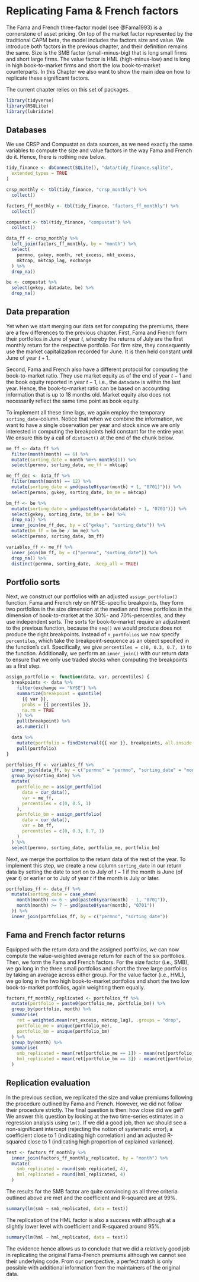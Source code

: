 <!-- Replace correlation test and t test by regressions and interpret them (+ drop lmtest package?) -->
<!-- Exercise: create typical table for portfolio sorts for each portfolio used in FF construction -->
<!-- exercise: compute FF alphas for beta portfolios from chapter 32 -->

# Replicating Fama & French factors

The Fama and French three-factor model (see @Fama1993) is a cornerstone of asset pricing. On top of the market factor represented by the traditional CAPM beta, the model includes the factors size and value. We introduce both factors in the previous chapter, and their definition remains the same. Size is the SMB factor (small-minus-big) that is long small firms and short large firms. The value factor is HML (high-minus-low) and is long in high book-to-market firms and short the low book-to-market counterparts. In this Chapter we also want to show the main idea on how to replicate these significant factors. 

The current chapter relies on this set of packages. 
```r
library(tidyverse)
library(RSQLite)
library(lubridate)
```

## Databases

We use CRSP and Compustat as data sources, as we need exactly the same variables to compute the size and value factors in the way Fama and French do it. 
Hence, there is nothing new below.

```r
tidy_finance <- dbConnect(SQLite(), "data/tidy_finance.sqlite",
  extended_types = TRUE
)

crsp_monthly <- tbl(tidy_finance, "crsp_monthly") %>%
  collect()

factors_ff_monthly <- tbl(tidy_finance, "factors_ff_monthly") %>%
  collect()

compustat <- tbl(tidy_finance, "compustat") %>%
  collect()

data_ff <- crsp_monthly %>%
  left_join(factors_ff_monthly, by = "month") %>%
  select(
    permno, gvkey, month, ret_excess, mkt_excess,
    mktcap, mktcap_lag, exchange
  ) %>%
  drop_na()

be <- compustat %>%
  select(gvkey, datadate, be) %>%
  drop_na()
```

## Data preparation

Yet when we start merging our data set for computing the premiums, there are a few differences to the previous chapter. First, Fama and French form their portfolios in June of year $t$, whereby the returns of July are the first monthly return for the respective portfolio. For firm size, they consequently use the market capitalization recorded for June. It is then held constant until June of year $t+1$.

Second, Fama and French also have a different protocol for computing the book-to-market ratio. They use market equity as of the end of year $t - 1$ and the book equity reported in year $t-1$, i.e., the `datadate` is within the last year. Hence, the book-to-market ratio can be based on accounting information that is up to 18 months old. Market equity also does not necessarily reflect the same time point as book equity.

To implement all these time lags, we again employ the temporary `sorting_date`-column. Notice that when we combine the information, we want to have a single observation per year and stock since we are only interested in computing the breakpoints held constant for the entire year. We ensure this by a call of `distinct()` at the end of the chunk below.

```r
me_ff <- data_ff %>%
  filter(month(month) == 6) %>%
  mutate(sorting_date = month %m+% months(1)) %>%
  select(permno, sorting_date, me_ff = mktcap)

me_ff_dec <- data_ff %>%
  filter(month(month) == 12) %>%
  mutate(sorting_date = ymd(paste0(year(month) + 1, "0701)"))) %>%
  select(permno, gvkey, sorting_date, bm_me = mktcap)

bm_ff <- be %>%
  mutate(sorting_date = ymd(paste0(year(datadate) + 1, "0701"))) %>%
  select(gvkey, sorting_date, bm_be = be) %>%
  drop_na() %>%
  inner_join(me_ff_dec, by = c("gvkey", "sorting_date")) %>%
  mutate(bm_ff = bm_be / bm_me) %>%
  select(permno, sorting_date, bm_ff)

variables_ff <- me_ff %>%
  inner_join(bm_ff, by = c("permno", "sorting_date")) %>%
  drop_na() %>%
  distinct(permno, sorting_date, .keep_all = TRUE)
```

## Portfolio sorts

Next, we construct our portfolios with an adjusted `assign_portfolio()` function. Fama and French rely on NYSE-specific breakpoints, they form two portfolios in the size dimension at the median and three portfolios in the dimension of book-to-market at the 30%- and 70%-percentiles, and they use independent sorts. The sorts for book-to-market require an adjustment to the previous function, because the `seq()` we would produce does not produce the right breakpoints. Instead of `n_portfolios` we now specify `percentiles`, which take the breakpoint-sequence as an object specified in the function's call. Specifically, we give `percentiles = c(0, 0.3, 0.7, 1)` to the function. Additionally, we perform an `inner_join()`  with our return data to ensure that we only use traded stocks when computing the breakpoints as a first step. 

```r
assign_portfolio <- function(data, var, percentiles) {
  breakpoints <- data %>%
    filter(exchange == "NYSE") %>%
    summarize(breakpoint = quantile(
      {{ var }},
      probs = {{ percentiles }},
      na.rm = TRUE
    )) %>%
    pull(breakpoint) %>%
    as.numeric()

  data %>%
    mutate(portfolio = findInterval({{ var }}, breakpoints, all.inside = TRUE)) %>%
    pull(portfolio)
}

portfolios_ff <- variables_ff %>%
  inner_join(data_ff, by = c("permno" = "permno", "sorting_date" = "month")) %>%
  group_by(sorting_date) %>%
  mutate(
    portfolio_me = assign_portfolio(
      data = cur_data(),
      var = me_ff,
      percentiles = c(0, 0.5, 1)
    ),
    portfolio_bm = assign_portfolio(
      data = cur_data(),
      var = bm_ff,
      percentiles = c(0, 0.3, 0.7, 1)
    )
  ) %>%
  select(permno, sorting_date, portfolio_me, portfolio_bm)
```

Next, we merge the portfolios to the return data of the rest of the year. To implement this step, we create a new column `sorting_date` in our return data by setting the date to sort on to July of $t-1$ if the month is June (of year $t$) or earlier or to July of year $t$ if the month is July or later.

```r
portfolios_ff <- data_ff %>%
  mutate(sorting_date = case_when(
    month(month) <= 6 ~ ymd(paste0(year(month) - 1, "0701")),
    month(month) >= 7 ~ ymd(paste0(year(month), "0701"))
  )) %>%
  inner_join(portfolios_ff, by = c("permno", "sorting_date"))
```


## Fama and French factor returns

Equipped with the return data and the assigned portfolios, we can now compute the value-weighted average return for each of the six portfolios. Then, we form the Fama and French factors. For the size factor (i.e., SMB), we go long in the three small portfolios and short the three large portfolios by taking an average across either group. For the value factor (i.e., HML), we go long in the two high book-to-market portfolios and short the two low book-to-market portfolios, again weighting them equally.

```r
factors_ff_monthly_replicated <- portfolios_ff %>%
  mutate(portfolio = paste0(portfolio_me, portfolio_bm)) %>%
  group_by(portfolio, month) %>%
  summarise(
    ret = weighted.mean(ret_excess, mktcap_lag), .groups = "drop",
    portfolio_me = unique(portfolio_me),
    portfolio_bm = unique(portfolio_bm)
  ) %>%
  group_by(month) %>%
  summarise(
    smb_replicated = mean(ret[portfolio_me == 1]) - mean(ret[portfolio_me == 2]),
    hml_replicated = mean(ret[portfolio_bm == 3]) - mean(ret[portfolio_bm == 1])
  )
```


## Replication evaluation

In the previous section, we replicated the size and value premiums following the procedure outlined by Fama and French. However, we did not follow their procedure strictly. The final question is then: how close did we get? We answer this question by looking at the two time-series estimates in a regression analysis using `lm()`. If we did a good job, then we should see a non-significant intercept (rejecting the notion of systematic error), a coefficient close to 1 (indicating high correlation) and an adjusted R-squared close to 1 (indicating high proportion of explained variance).

```r
test <- factors_ff_monthly %>%
  inner_join(factors_ff_monthly_replicated, by = "month") %>%
  mutate(
    smb_replicated = round(smb_replicated, 4),
    hml_replicated = round(hml_replicated, 4)
  )
```

The results for the SMB factor are quite convincing as all three criteria outlined above are met and the coefficient and R-squared are at 99%. 

```r
summary(lm(smb ~ smb_replicated, data = test))
```

The replication of the HML factor is also a success with although at a slightly lower level with coefficient and R-squared around 95%. 

```r
summary(lm(hml ~ hml_replicated, data = test))
```

The evidence hence allows us to conclude that we did a relatively good job in replicating the original Fama-French premiums although we cannot see their underlying code. 
From our perspective, a perfect match is only possible with additional information from the maintainers of the original data. 

